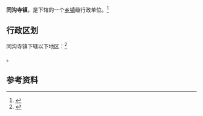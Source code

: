{{中国乡级行政区|61/07/25/103/000}}

'''同沟寺镇'''，是{{PRC admin/fullname|61/07/25/103/000|3}}下辖的一个[[乡镇|乡镇]]级行政单位。<ref>{{PRC admin/ref sgc|{{PRC admin/parent|61/07/25/103/000}}}}</ref>

== 行政区划 ==

同沟寺镇下辖以下地区：<ref>{{PRC admin/ref sgc|61/07/25/103/000}}</ref>

{{PRC admin/children|61/07/25/103/000}}。

== 参考资料 ==

{{reflist}}

{{行政区划小作品}}
{{PRC admin/navcat|61/07/25/103/000}}